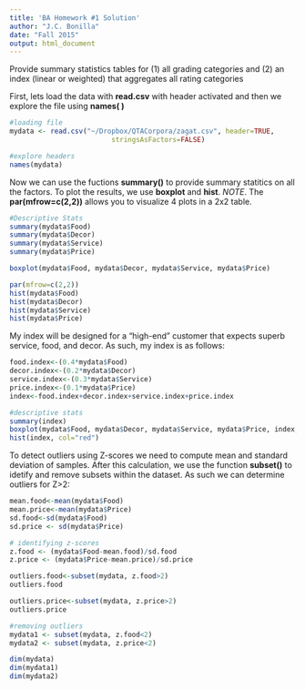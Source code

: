 ```yaml
---
title: 'BA Homework #1 Solution'
author: "J.C. Bonilla"
date: "Fall 2015"
output: html_document
---
```


Provide summary statistics tables for (1) all grading categories and (2) an index (linear or weighted) that aggregates all rating categories

First, lets load the data with **read.csv** with header activated and then we explore the file using **names( )**
```r
#loading file
mydata <- read.csv("~/Dropbox/QTACorpora/zagat.csv", header=TRUE,
                         stringsAsFactors=FALSE)

#explore headers
names(mydata)
```

Now we can use the fuctions **summary()** to provide summary statitics on all the factors.  To plot the results, we use **boxplot** and **hist**.  *NOTE*.  The **par(mfrow=c(2,2))** allows you to visualize 4 plots in a 2x2 table.

```r
#Descriptive Stats
summary(mydata$Food)
summary(mydata$Decor)
summary(mydata$Service)
summary(mydata$Price)

boxplot(mydata$Food, mydata$Decor, mydata$Service, mydata$Price)

par(mfrow=c(2,2)) 
hist(mydata$Food)
hist(mydata$Decor)
hist(mydata$Service)
hist(mydata$Price)


```
  
My index will be designed for a "high-end" customer that expects superb service, food, and decor. As such, my index is as follows:
```r
food.index<-(0.4*mydata$Food)
decor.index<-(0.2*mydata$Decor)
service.index<-(0.3*mydata$Service)
price.index<-(0.1*mydata$Price)
index<-food.index+decor.index+service.index+price.index

#descriptive stats
summary(index)
boxplot(mydata$Food, mydata$Decor, mydata$Service, mydata$Price, index,col="blue")
hist(index, col="red")
```
To detect outliers using Z-scores we need to compute mean and standard deviation of samples.  After this calculation, we use the function **subset()** to idetify and remove subsets within the dataset.  As such we can determine outliers for Z>2:
```r
mean.food<-mean(mydata$Food)
mean.price<-mean(mydata$Price)
sd.food<-sd(mydata$Food)
sd.price <- sd(mydata$Price)

# identifying z-scores
z.food <- (mydata$Food-mean.food)/sd.food
z.price <- (mydata$Price-mean.price)/sd.price

outliers.food<-subset(mydata, z.food>2)
outliers.food

outliers.price<-subset(mydata, z.price>2)
outliers.price

#removing outliers
mydata1 <- subset(mydata, z.food<2)
mydata2 <- subset(mydata, z.price<2)

dim(mydata)
dim(mydata1)
dim(mydata2)
```

